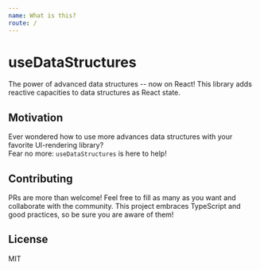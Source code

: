 ```yaml
---
name: What is this?
route: /
---
```


# useDataStructures

The power of advanced data structures -- now on React! This library adds reactive capacities to data structures as React state.

## Motivation

Ever wondered how to use more advances data structures with your favorite UI-rendering library?<br />Fear no more: `useDataStructures` is here to help!

## Contributing

PRs are more than welcome! Feel free to fill as many as you want and collaborate with the community. This project embraces TypeScript and good practices, so be sure you are aware of them!

## License

MIT
